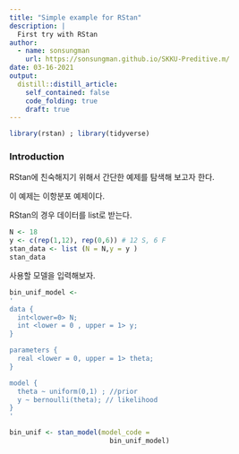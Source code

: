 ```yaml
---
title: "Simple example for RStan"
description: |
  First try with RStan
author:
  - name: sonsungman
    url: https://sonsungman.github.io/SKKU-Preditive.m/
date: 03-16-2021
output:
  distill::distill_article:
    self_contained: false
    code_folding: true
    draft: true
---
```

```r
library(rstan) ; library(tidyverse) 
```


### Introduction


RStan에 친숙해지기 위해서 간단한 예제를 탐색해 보고자 한다. 

이 예제는 이항분포 예제이다.

RStan의 경우 데이터를 list로 받는다.

```r
N <- 18
y <- c(rep(1,12), rep(0,6)) # 12 S, 6 F
stan_data <- list (N = N,y = y )
stan_data
```

사용할 모델을 입력해보자.

```r

bin_unif_model <-
'
data {
  int<lower=0> N;
  int <lower = 0 , upper = 1> y;
}

parameters {
  real <lower = 0, upper = 1> theta;
}

model {
  theta ~ uniform(0,1) ; //prior
  y ~ bernoulli(theta); // likelihood
}
'

bin_unif <- stan_model(model_code = 
                         bin_unif_model)

```


